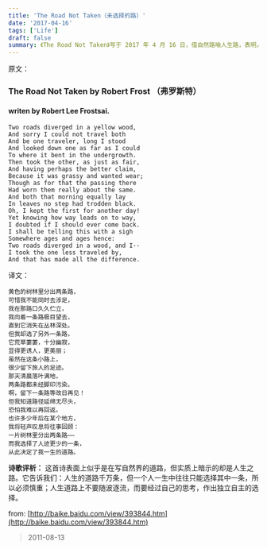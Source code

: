 ```yaml
---
title: 'The Road Not Taken（未选择的路）'
date: '2017-04-16'
tags: ['Life']
draft: false
summary: 《The Road Not Taken》写于 2017 年 4 月 16 日，借自然路喻人生路，表明人生只能选其一需慎重，莫随波逐流要独立思考。清晨两条路落叶满地未被踏，诗人选少有人走的路，决定一生道路，意义深远。 
---
```


原文：

### The Road Not Taken by Robert Frost （弗罗斯特）
#### writen by Robert Lee Frostsai.
```
Two roads diverged in a yellow wood,
And sorry I could not travel both
And be one traveler, long I stood
And looked down one as far as I could
To where it bent in the undergrowth.
Then took the other, as just as fair,
And having perhaps the better claim,
Because it was grassy and wanted wear;
Though as for that the passing there
Had worn them really about the same.
And both that morning equally lay
In leaves no step had trodden black.
Oh, I kept the first for another day!
Yet knowing how way leads on to way,
I doubted if I should ever come back.
I shall be telling this with a sigh
Somewhere ages and ages hence:
Two roads diverged in a wood, and I--
I took the one less traveled by,
And that has made all the difference.
```
译文：
```
黄色的树林里分出两条路，
可惜我不能同时去涉足，
我在那路口久久伫立，
我向着一条路极目望去，
直到它消失在丛林深处。
但我却选了另外一条路，
它荒草萋萋，十分幽寂，
显得更诱人，更美丽；
虽然在这条小路上，
很少留下旅人的足迹。
那天清晨落叶满地，
两条路都未经脚印污染。
啊，留下一条路等改日再见！
但我知道路径延绵无尽头，
恐怕我难以再回返。
也许多少年后在某个地方，
我将轻声叹息将往事回顾：
一片树林里分出两条路——
而我选择了人迹更少的一条，
从此决定了我一生的道路。
```
**诗歌评析：**
这首诗表面上似乎是在写自然界的道路，但实质上暗示的却是人生之路。它告诉我们：人生的道路千万条，但一个人一生中往往只能选择其中一条，所以必须慎重；人生道路上不要随波逐流，而要经过自己的思考，作出独立自主的选择。

from: [http://baike.baidu.com/view/393844.htm](http://baike.baidu.com/view/393844.htm)

> 2011-08-13